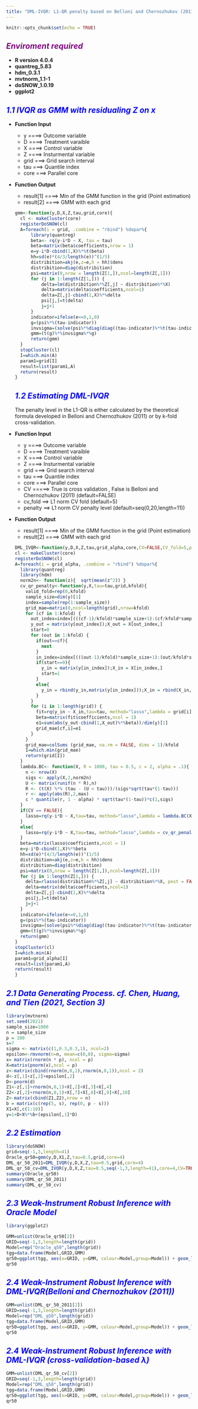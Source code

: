---
title: "DML-IVQR: L1-QR penalty based on Belloni and Chernozhukov (2011, Annals of Statistics) or cross-validation (quantreg)"
---

```{r setup, include=FALSE}
knitr::opts_chunk$set(echo = TRUE)
```

## ***<font color=#800080>Enviroment required</font>***
- **R version 4.0.4**
- **quantreg_5.83**
- **hdm_0.3.1**
- **mvtnorm_1.1-1**
- **doSNOW_1.0.19**
- **ggplot2**


## *<font color=#0000FF>1.1 IVQR as GMM with residualing Z on x</font>*
- **Function Input**
    - y ====> Outcome variable
    - D ====> Treatment varaible
    - X ====> Control variable
    - Z ====> Insturmental variable
    - grid ===> Grid search interval
    - tau ===> Quantile index 
    - core ===> Parallel core
- **Function Output**
    - result[1] ====> Min of the GMM function in the grid (Point estimation)
    - result[2] ====> GMM with each grid  
```{r}
gmm<-function(y,D,X,Z,tau,grid,core){
    cl <- makeCluster(core)
    registerDoSNOW(cl)
    A=foreach(i = grid, .combine = "rbind") %dopar%{
        library(quantreg)
        beta<- rq(y-i*D ~ X, tau = tau) 
        beta=matrix(beta$coefficients,nrow = 1)
        e=y-i*D-cbind(1,X)%*%t(beta)
        hh=sd(e)*(4/3/length(e))^(1/5)
        distribition=akj(e,z=e,h = hh)$dens
        distribition=diag(distribition)
        psi=matrix(0,nrow = length(Z[1,]),ncol=length(Z[,1]))
        for (j in 1:length(Z[1,])) {
            delta=lm(distribition%*%Z[,j] ~ distribition%*%X)
            delta=matrix(delta$coefficients,ncol=1)
            delta=Z[,j]-cbind(1,X)%*%delta
            psi[j,]=t(delta)
            j=j+1
        }
        indicator=ifelse(e<=0,1,0)
        g=(psi%*%(tau-indicator))
        invsigma=(solve(psi%*%diag(diag((tau-indicator)%*%t(tau-indicator)))%*%t(psi)))
        gmm=(t(g)%*%invsigma%*%g)
        return(gmm)
    } 
    stopCluster(cl)
    I=which.min(A)
    param1=grid[I]
    result=list(param1,A)
    return(result)
}
```
## *<font color=#0000FF>1.2 Estimating DML-IVQR</font>*
The penalty level \lambda in the L1-QR is either calculated by the theoretical formula developed in Belloni and Chernozhukov (2011) or by k-fold cross-validation.


- **Function Input**
    - y ====> Outcome variable
    - D ====> Treatment varaible
    - X ====> Control variable
    - Z ====> Insturmental variable
    - grid ===> Grid search interval
    - tau ===> Quantile index 
    - core ===> Parallel core
    - CV =====> True is cross validation , False is Belloni and Chernozhukov (2011) (default=FALSE)
    - cv_fold ==> L1 norm CV fold (default=5)
    - penalty ==> L1 norm CV penalty level (default=seq(0,20,length=11))
- **Function Output**
    - result[1] ====> Min of the GMM function in the grid (Point estimation)
    - result[2] ====> GMM with each grid  
```{r}
DML_IVQR<-function(y,D,X,Z,tau,grid_alpha,core,CV=FALSE,CV_fold=5,penalty=seq(0,20,length=11)){                        #l1_norm TRUE=hqreg False=quantreg
  cl <- makeCluster(core)
  registerDoSNOW(cl)
  A=foreach(i = grid_alpha, .combine = "rbind") %dopar%{
    library(quantreg)
    library(hdm)
    norm2n<- function(z){  sqrt(mean(z^2)) }
    cv_qr_penalty<-function(y,X,tau=tau,grid,kfold){
      valid_fold=rep(0,kfold)
      sample_size=dim(y)[1]
      index=sample(rep(1:sample_size))
      grid_mae=matrix(0,ncol=length(grid),nrow=kfold)
      for (cf in 1:kfold) {
        out_index=index[(((cf-1)/kfold)*sample_size+1):(cf/kfold*sample_size)]
        y_out = matrix(y[out_index]);X_out = X[out_index,]
        start=0
        for (out in 1:kfold) {
          if(out==cf){
            next
          }
          in_index=index[(((out-1)/kfold)*sample_size+1):(out/kfold*sample_size)]
          if(start==0){
            y_in = matrix(y[in_index]);X_in = X[in_index,]
            start=1
          }
          else{
            y_in = rbind(y_in,matrix(y[in_index]));X_in = rbind(X_in,X[in_index,])
          }
        }
        for (i in 1:length(grid)) {
          fit=rq(y_in ~ X_in,tau=tau, method="lasso",lambda = grid[i])
          beta=matrix(fit$coefficients,ncol = 1)
          e1=sum(abs(y_out-cbind(1,X_out)%*%beta))/dim(y)[1]
          grid_mae[cf,i]=e1
        }
      }
      grid_mae=colSums (grid_mae, na.rm = FALSE, dims = 1)/kfold
      I=which.min(grid_mae)
      return(grid[I])
    }
    lambda.BC<- function(X, R = 1000, tau = 0.5, c = 2, alpha = .1){
      n <- nrow(X)
      sigs <- apply(X,2,norm2n)
      U <- matrix(runif(n * R),n)
      R <- (t(X) %*% (tau - (U < tau)))/(sigs*sqrt(tau*(1-tau)))
      r <- apply(abs(R),2,max)
      c * quantile(r, 1 - alpha) * sqrt(tau*(1-tau))*c(1,sigs)
    }
    if(CV == FALSE){
      lasso=rq(y-i*D ~ X,tau=tau, method="lasso",lambda = lambda.BC(X,tau=tau,c=2, alpha=0.1))
    }
    else{
      lasso=rq(y-i*D ~ X,tau=tau, method="lasso",lambda = cv_qr_penalty(y-i*D,X,tau=tau,penalty,CV_fold))
    }
    beta=matrix(lasso$coefficients,ncol = 1)
    e=y-i*D-cbind(1,X)%*%beta
    hh=sd(e)*(4/3/length(e))^(1/5)
    distribition=akj(e,z=e,h = hh)$dens
    distribition=diag(distribition)
    psi=matrix(0,nrow = length(Z[1,]),ncol=length(Z[,1]))
    for (j in 1:length(Z[1,])) {
      delta=rlasso(distribition%*%Z[,j] ~ distribition%*%X, post = FALSE)
      delta=matrix(delta$coefficients,ncol=1)
      delta=Z[,j]-cbind(1,X)%*%delta
      psi[j,]=t(delta)
      j=j+1
    }
    indicator=ifelse(e<=0,1,0)
    g=(psi%*%(tau-indicator))
    invsigma=(solve(psi%*%diag(diag((tau-indicator)%*%t(tau-indicator)))%*%t(psi)))
    gmm=(t(g)%*%invsigma%*%g)
    return(gmm)
  } 
  stopCluster(cl)
  I=which.min(A)
  param1=grid_alpha[I]
  result=list(param1,A)
  return(result)
}
```

## *<font color=#0000FF>2.1 Data Generating Process. cf. Chen, Huang, and Tien (2021, Section 3)</font>*
```{r}
library(mvtnorm)
set.seed(2021)
sample_size=1000
n = sample_size
p = 100
s=7 
sigma <- matrix(c(1,0.3,0.3,1), ncol=2)
epsilon<-rmvnorm(n=n, mean=c(0,0), sigma=sigma)
x= matrix(rnorm(n * p), ncol = p) 
X=matrix(pnorm(x),ncol = p)
z<-matrix(cbind(rnorm(n,0,1),rnorm(n,0,1)),ncol = 2)
d<-z[,1]+z[,2]+epsilon[,2]
D<-pnorm(d)
Z1<-z[,1]+rnorm(n,0,1)+X[,2]+X[,3]+X[,4]
Z2<-z[,2]+rnorm(n,0,1)+X[,7]+X[,8]+X[,9]+X[,10]
Z<-matrix(cbind(Z1,Z2),nrow = n)
b = matrix(c(rep(5, s), rep(0, p - s)))
X1=X[,c(1:10)]
y=1+D+X%*%b+(epsilon[,1]*D)

```

## *<font color=#0000FF>2.2 Estimation</font>*
```{r}
library(doSNOW)
grid=seq(-1,3,length=41)
Oracle_qr50=gmm(y,D,X1,Z,tau=0.5,grid,core=4)
DML_qr_50_2011=DML_IVQR(y,D,X,Z,tau=0.5,grid,core=4)
DML_qr_50_cv=DML_IVQR(y,D,X,Z,tau=0.5,seq(-1,3,length=41),core=4,CV=TRUE)
summary(Oracle_qr50)
summary(DML_qr_50_2011)
summary(DML_qr_50_cv)
```

## *<font color=#0000FF>2.3 Weak-Instrument Robust Inference with Oracle Model</font>*
```{r}
library(ggplot2)

GMM=unlist(Oracle_qr50[2])
GRID=seq(-1,3,length=length(grid))
Model=rep("Oracle_q50",length(grid))
tgg=data.frame(Model,GRID,GMM)
qr50=ggplot(tgg, aes(x=GRID, y=GMM, colour=Model,group=Model)) + geom_line(size=1) +xlim(-1,3) +  geom_hline(aes(yintercept =  5.9915))
qr50

```

## *<font color=#0000FF>2.4 Weak-Instrument Robust Inference with DML-IVQR(Belloni and Chernozhukov (2011))</font>*
```{r}
GMM=unlist(DML_qr_50_2011[2])
GRID=seq(-1,3,length=length(grid))
Model=rep("DML_q50",length(grid))
tgg=data.frame(Model,GRID,GMM)
qr50=ggplot(tgg, aes(x=GRID, y=GMM, colour=Model,group=Model)) + geom_line(size=1) +xlim(-1,3) +  geom_hline(aes(yintercept =  5.9915))
qr50

```

## *<font color=#0000FF>2.4 Weak-Instrument Robust Inference with DML-IVQR (cross-validation-based $\lambda$)</font>*
```{r}
GMM=unlist(DML_qr_50_cv[2])
GRID=seq(-1,3,length=length(grid))
Model=rep("DML_q50",length(grid))
tgg=data.frame(Model,GRID,GMM)
qr50=ggplot(tgg, aes(x=GRID, y=GMM, colour=Model,group=Model)) + geom_line(size=1) +xlim(-1,3) +  geom_hline(aes(yintercept =  5.9915))
qr50

```


